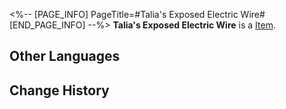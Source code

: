<%-- [PAGE_INFO]
PageTitle=#Talia's Exposed Electric Wire#
[END_PAGE_INFO] --%>
{{Item Infobox
|id          = 53076
|image       = Item Talia's Exposed Electric Wire.png
|type        = 
|invCategory = Relics
|rarity      = 4
|effect      = 
|description = This is a stretch of wire scavenged from the junkyard. Despite bits of its insulation falling off, there is still some use left in it. No such thing as useless trash exists in Talia's small bandit towns.
|source1     = [[Simulated Universe]]: World 4 - Immersion Device Redemption
}}
'''Talia's Exposed Electric Wire''' is a [[Item]].

==Other Languages==
{{Other Languages
|en   = Talia's Exposed Electric Wire
|zhs  = 塔利亚的裸皮电线
|zht  = 塔利亞的裸皮電線
|ja   = タリアの裸電線
|ko   = 탈리아의 벗겨진 전선
|es   = Cable pelado de Talia
|fr   = Câble dénudé de Talia
|ru   = Оголённые провода Талии
|th   = Talia's Exposed Electric Wire
|vi   = Dây Điện Trần Talia
|de   = Freiliegendes Kabel aus Talia
|id   = Talia's Exposed Electric Wire
|pt   = Fio Elétrico Exposto de Talia
}}

==Change History==
{{Change History|1.0}}